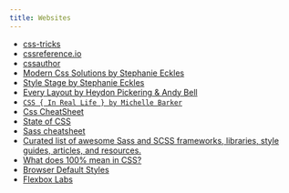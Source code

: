 ```yaml
---
title: Websites
---
```


- [css-tricks](https://css-tricks.com/)
- [cssreference.io](https://cssreference.io/)
- [cssauthor](https://cssauthor.com/)
- [Modern Css Solutions by Stephanie Eckles](https://moderncss.dev/)
- [Style Stage by Stephanie Eckles](https://stylestage.dev/)
- [Every Layout by Heydon Pickering & Andy Bell](https://every-layout.dev/)
- [`CSS { In Real Life } by Michelle Barker`](https://css-irl.info/)
- [Css CheatSheet](https://htmlcheatsheet.com/css/)
- [State of CSS](https://2020.stateofcss.com/en-US/)
- [Sass cheatsheet](https://devhints.io/sass)
- [Curated list of awesome Sass and SCSS frameworks, libraries, style guides, articles, and resources.](https://github.com/Famolus/awesome-sass)
- [What does 100% mean in CSS?](https://wattenberger.com/blog/css-percents)
- [Browser Default Styles](https://browserdefaultstyles.com/)
- [Flexbox Labs](https://flexboxlabs.netlify.app/)